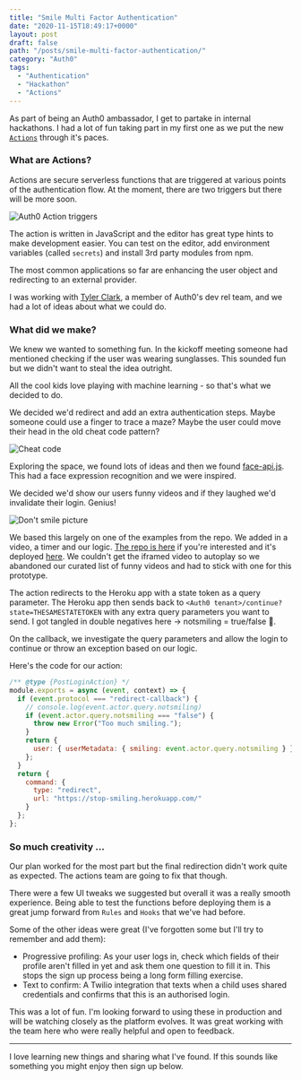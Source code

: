 ```yaml
---
title: "Smile Multi Factor Authentication"
date: "2020-11-15T18:49:17+0000"
layout: post
draft: false
path: "/posts/smile-multi-factor-authentication/"
category: "Auth0"
tags:
  - "Authentication"
  - "Hackathon"
  - "Actions"
---
```


As part of being an Auth0 ambassador, I get to partake in internal hackathons. I had a lot of fun taking part in my first one as we put the new [`Actions`](https://auth0.com/docs/actions) through it's paces.

### What are Actions?

Actions are secure serverless functions that are triggered at various points of the authentication flow. At the moment, there are two triggers but there will be more soon.

![Auth0 Action triggers](https://res.cloudinary.com/kc-cloud/image/upload/v1605466021/Screenshot_2020-11-15_at_17.56.26_ddokpp.png)

The action is written in JavaScript and the editor has great type hints to make development easier. You can test on the editor, add environment variables (called `secrets`) and install 3rd party modules from npm.

The most common applications so far are enhancing the user object and redirecting to an external provider.

I was working with [Tyler Clark](https://twitter.com/iamtylerwclark), a member of Auth0's dev rel team, and we had a lot of ideas about what we could do.

### What did we make?

We knew we wanted to something fun. In the kickoff meeting someone had mentioned checking if the user was wearing sunglasses. This sounded fun but we didn't want to steal the idea outright.

All the cool kids love playing with machine learning - so that's what we decided to do.

We decided we'd redirect and add an extra authentication steps. Maybe someone could use a finger to trace a maze? Maybe the user could move their head in the old cheat code pattern?

![Cheat code](https://res.cloudinary.com/kc-cloud/image/upload/v1605466027/Screenshot_2020-11-15_at_18.31.02_ld5lrd.png)

Exploring the space, we found lots of ideas and then we found [face-api.js](https://justadudewhohacks.github.io/face-api.js/docs/index.html). This had a face expression recognition and we were inspired.

We decided we'd show our users funny videos and if they laughed we'd invalidate their login. Genius!

![Don't smile picture](https://res.cloudinary.com/kc-cloud/image/upload/v1605466025/Screenshot_2020-11-15_at_18.34.47_ssoeme.png)

We based this largely on one of the examples from the repo. We added in a video, a timer and our logic. [The repo is here](https://github.com/doingandlearning/stop-smiling) if you're interested and it's deployed [here](https://stop-smiling.herokuapp.com/). We couldn't get the iframed video to autoplay so we abandoned our curated list of funny videos and had to stick with one for this prototype.

The action redirects to the Heroku app with a state token as a query parameter. The Heroku app then sends back to `<Auth0 tenant>/continue?state=THESAMESTATETOKEN` with any extra query parameters you want to send. I got tangled in double negatives here -> notsmiling = true/false 🤔.

On the callback, we investigate the query parameters and allow the login to continue or throw an exception based on our logic.

Here's the code for our action:

```js
/** @type {PostLoginAction} */
module.exports = async (event, context) => {
  if (event.protocol === "redirect-callback") {
    // console.log(event.actor.query.notsmiling)
    if (event.actor.query.notsmiling === "false") {
      throw new Error("Too much smiling.");
    }
    return {
      user: { userMetadata: { smiling: event.actor.query.notsmiling } }
    };
  }
  return {
    command: {
      type: "redirect",
      url: "https://stop-smiling.herokuapp.com/"
    }
  };
};
```

### So much creativity ...

Our plan worked for the most part but the final redirection didn't work quite as expected. The actions team are going to fix that though.

There were a few UI tweaks we suggested but overall it was a really smooth experience. Being able to test the functions before deploying them is a great jump forward from `Rules` and `Hooks` that we've had before.

Some of the other ideas were great (I've forgotten some but I'll try to remember and add them):

- Progressive profiling: As your user logs in, check which fields of their profile aren't filled in yet and ask them one question to fill it in. This stops the sign up process being a long form filling exercise.
- Text to confirm: A Twilio integration that texts when a child uses shared credentials and confirms that this is an authorised login.

This was a lot of fun. I'm looking forward to using these in production and will be watching closely as the platform evolves. It was great working with the team here who were really helpful and open to feedback.

---

I love learning new things and sharing what I've found. If this sounds like something you might enjoy then sign up below.
